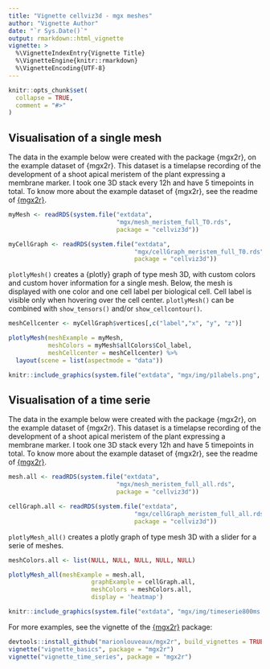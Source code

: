 ```yaml
---
title: "Vignette cellviz3d - mgx meshes"
author: "Vignette Author"
date: "`r Sys.Date()`"
output: rmarkdown::html_vignette
vignette: >
  %\VignetteIndexEntry{Vignette Title}
  %\VignetteEngine{knitr::rmarkdown}
  %\VignetteEncoding{UTF-8}
---
```


```r
knitr::opts_chunk$set(
  collapse = TRUE,
  comment = "#>"
)
```


## Visualisation of a single mesh

The data in the example below were created with the package {mgx2r}, on the example dataset of {mgx2r}. This dataset is a timelapse recording of the development of a shoot apical meristem of the plant \emph{Arabidopsis thaliana} expressing a membrane marker. I took one 3D stack every 12h and have 5 timepoints in total. To know more about the example dataset of {mgx2r}, see the readme of [{mgx2r}](https://github.com/marionlouveaux/mgx2r). 

```r
myMesh <- readRDS(system.file("extdata",
                              "mgx/mesh_meristem_full_T0.rds",
                              package = "cellviz3d"))

myCellGraph <- readRDS(system.file("extdata",
                                   "mgx/cellGraph_meristem_full_T0.rds",
                                   package = "cellviz3d"))
```

`plotlyMesh()` creates a {plotly} graph of type mesh 3D, with custom colors and custom hover information for a single mesh. Below, the mesh is displayed with one color and one cell label per biological cell. Cell label is visible only when hovering over the cell center. `plotlyMesh()` can be combined with `show_tensors()` and/or `show_cellcontour()`.


```r
meshCellcenter <- myCellGraph$vertices[,c("label","x", "y", "z")]

plotlyMesh(meshExample = myMesh,
           meshColors = myMesh$allColors$Col_label,
           meshCellcenter = meshCellcenter) %>%
  layout(scene = list(aspectmode = "data"))
```


```r
knitr::include_graphics(system.file("extdata", "mgx/img/p1labels.png", package = "cellviz3d"))
```

## Visualisation of a time serie

The data in the example below were created with the package {mgx2r}, on the example dataset of {mgx2r}. This dataset is a timelapse recording of the development of a shoot apical meristem of the plant \emph{Arabidopsis thaliana} expressing a membrane marker. I took one 3D stack every 12h and have 5 timepoints in total. To know more about the example dataset of {mgx2r}, see the readme of [{mgx2r}](https://github.com/marionlouveaux/mgx2r).

```r
mesh.all <- readRDS(system.file("extdata",
                              "mgx/mesh_meristem_full_all.rds",
                              package = "cellviz3d"))

cellGraph.all <- readRDS(system.file("extdata",
                                   "mgx/cellGraph_meristem_full_all.rds",
                                   package = "cellviz3d"))
```

`plotlyMesh_all()` creates a plotly graph of type mesh 3D with a slider for a serie of meshes.

```r
meshColors.all <- list(NULL, NULL, NULL, NULL, NULL)

plotlyMesh_all(meshExample = mesh.all,
                       graphExample = cellGraph.all,
                       meshColors = meshColors.all,
                       display = 'heatmap')

```

```r
knitr::include_graphics(system.file("extdata", "mgx/img/timeserie800ms.gif", package = "cellviz3d"))
```



For more examples, see the vignette of the [{mgx2r}](https://github.com/marionlouveaux/mgx2r) package:

```r
devtools::install_github("marionlouveaux/mgx2r", build_vignettes = TRUE)
vignette("vignette_basics", package = "mgx2r")
vignette("vignette_time_series", package = "mgx2r")
```




